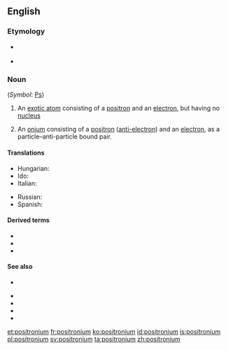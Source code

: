==English==
{{wikipedia}}

===Etymology===
* {{sense|chemistry}} {{suffix|lang=en|positron|ium}}
* {{sense|physics}} {{suffix|lang=en|positron|onium}}

===Noun===
{{en-noun|s|positronia}} (''Symbol'': [[Ps]])

# {{label|en|physics|chemistry}} An [[exotic atom]] consisting of a [[positron]] and an [[electron]], but having no [[nucleus]]
# {{label|en|physics}} An [[onium]] consisting of a [[positron]] ([[anti-electron]]) and an [[electron]], as a particle&ndash;anti-particle bound pair.

====Translations====
{{trans-top|exotic atom}}
* Hungarian: {{t|hu|pozitrónium}}
* Ido: {{t|io|positronio}}
* Italian: {{t|it|positronio|m}}
{{trans-mid}}
* Russian: {{t+|ru|позитроний|m}}
* Spanish: {{t+|es|positronio|m}}
{{trans-bottom}}

====Derived terms====
{{sense|exotic atom}}
* {{l|en|dipositronium}}
* {{l|en|orthopositronium}}
* {{l|en|parapositronium}}

====See also====
{{sense|exotic atom}}
* {{l|en|muonium}}

{{sense|onium}}
* {{l|en|muononium}}
* {{l|en|tauonium}}
* {{l|en|toponium}}
* {{l|en|pionium}}

[[et:positronium]]
[[fr:positronium]]
[[ko:positronium]]
[[id:positronium]]
[[is:positronium]]
[[pl:positronium]]
[[sv:positronium]]
[[ta:positronium]]
[[zh:positronium]]